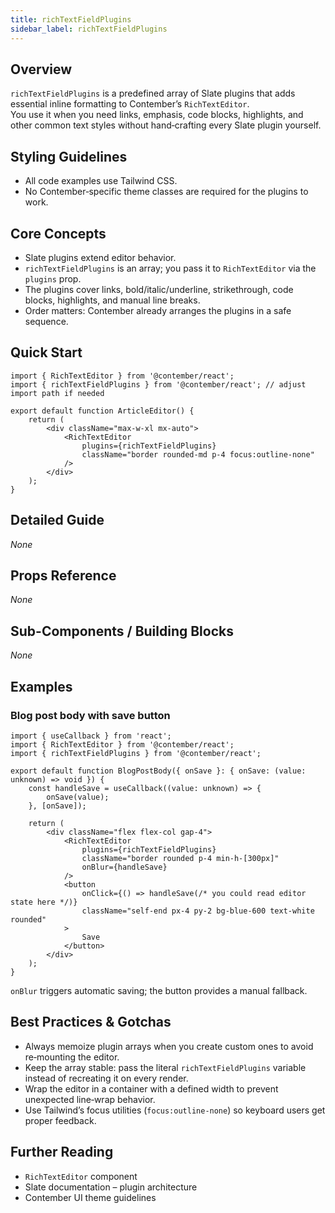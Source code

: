 ```yaml
---
title: richTextFieldPlugins
sidebar_label: richTextFieldPlugins
---
```


## Overview
`richTextFieldPlugins` is a predefined array of Slate plugins that adds essential inline formatting to Contember’s `RichTextEditor`.  
You use it when you need links, emphasis, code blocks, highlights, and other common text styles without hand‑crafting every Slate plugin yourself.

## Styling Guidelines
* All code examples use Tailwind CSS.  
* No Contember‑specific theme classes are required for the plugins to work.

## Core Concepts
* Slate plugins extend editor behavior.
* `richTextFieldPlugins` is an array; you pass it to `RichTextEditor` via the `plugins` prop.
* The plugins cover links, bold/italic/underline, strikethrough, code blocks, highlights, and manual line breaks.
* Order matters: Contember already arranges the plugins in a safe sequence.

## Quick Start
```tsx
import { RichTextEditor } from '@contember/react';
import { richTextFieldPlugins } from '@contember/react'; // adjust import path if needed

export default function ArticleEditor() {
	return (
		<div className="max-w-xl mx-auto">
			<RichTextEditor
				plugins={richTextFieldPlugins}
				className="border rounded-md p-4 focus:outline-none"
			/>
		</div>
	);
}
```

## Detailed Guide
_None_

## Props Reference
_None_

## Sub-Components / Building Blocks
_None_

## Examples

### Blog post body with save button
```tsx
import { useCallback } from 'react';
import { RichTextEditor } from '@contember/react';
import { richTextFieldPlugins } from '@contember/react';

export default function BlogPostBody({ onSave }: { onSave: (value: unknown) => void }) {
	const handleSave = useCallback((value: unknown) => {
		onSave(value);
	}, [onSave]);

	return (
		<div className="flex flex-col gap-4">
			<RichTextEditor
				plugins={richTextFieldPlugins}
				className="border rounded p-4 min-h-[300px]"
				onBlur={handleSave}
			/>
			<button
				onClick={() => handleSave(/* you could read editor state here */)}
				className="self-end px-4 py-2 bg-blue-600 text-white rounded"
			>
				Save
			</button>
		</div>
	);
}
```
`onBlur` triggers automatic saving; the button provides a manual fallback.

## Best Practices & Gotchas
* Always memoize plugin arrays when you create custom ones to avoid re‑mounting the editor.
* Keep the array stable: pass the literal `richTextFieldPlugins` variable instead of recreating it on every render.
* Wrap the editor in a container with a defined width to prevent unexpected line‑wrap behavior.
* Use Tailwind’s focus utilities (`focus:outline-none`) so keyboard users get proper feedback.

## Further Reading
* `RichTextEditor` component
* Slate documentation – plugin architecture
* Contember UI theme guidelines  
<!-- End of Generated Documentation -->